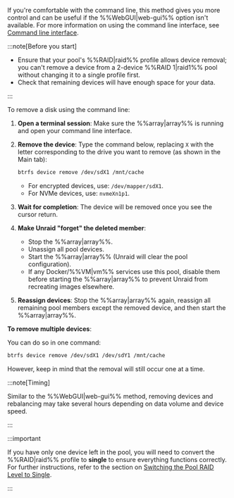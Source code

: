 If you're comfortable with the command line, this method gives you more control and can be useful if the %%WebGUI|web-gui%% option isn't available. For more information on using the command line interface, see [Command line interface](/unraid-os/system-administration/advanced-tools/command-line-interface).

:::note[Before you start]

- Ensure that your pool's %%RAID|raid%% profile allows device removal; you can't remove a device from a 2-device %%RAID 1|raid1%% pool without changing it to a single profile first.
- Check that remaining devices will have enough space for your data.

:::

To remove a disk using the command line:

1. **Open a terminal session**: Make sure the %%array|array%% is running and open your command line interface.

2. **Remove the device**: Type the command below, replacing `X` with the letter corresponding to the drive you want to remove (as shown in the Main tab):

   ```bash
   btrfs device remove /dev/sdX1 /mnt/cache
   ```

   - For encrypted devices, use: `/dev/mapper/sdX1`.
   - For NVMe devices, use: `nvmeXn1p1`.

3. **Wait for completion**: The device will be removed once you see the cursor return.

4. **Make Unraid "forget" the deleted member**:
   - Stop the %%array|array%%.
   - Unassign all pool devices.
   - Start the %%array|array%% (Unraid will clear the pool configuration).
   - If any Docker/%%VM|vm%% services use this pool, disable them before starting the %%array|array%% to prevent Unraid from recreating images elsewhere.

5. **Reassign devices**: Stop the %%array|array%% again, reassign all remaining pool members except the removed device, and then start the %%array|array%%.

**To remove multiple devices**:

You can do so in one command:

```bash
btrfs device remove /dev/sdX1 /dev/sdY1 /mnt/cache
```

However, keep in mind that the removal will still occur one at a time.

:::note[Timing]

Similar to the %%WebGUI|web-gui%% method, removing devices and rebalancing may take several hours depending on data volume and device speed.

:::

:::important

If you have only one device left in the pool, you will need to convert the %%RAID|raid%% profile to **single** to ensure everything functions correctly. For further instructions, refer to the section on [Switching the Pool RAID Level to Single](#switching-the-pool-raid-level-to-single).

:::
